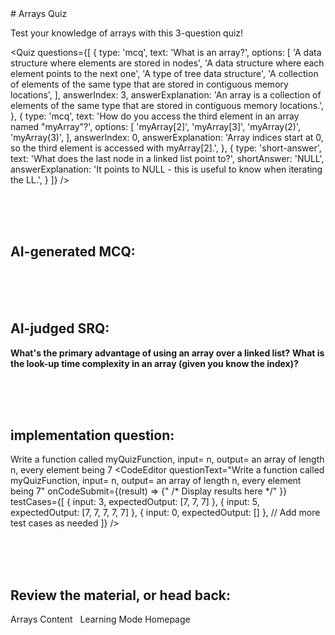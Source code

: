 
<div className="mdx-content">
# Arrays Quiz

Test your knowledge of arrays with this 3-question quiz!

<Quiz
  questions={[
    {
      type: 'mcq',
      text: 'What is an array?',
      options: [
        'A data structure where elements are stored in nodes',
        'A data structure where each element points to the next one',
        'A type of tree data structure',
        'A collection of elements of the same type that are stored in contiguous memory locations',
      ],
      answerIndex: 3,
      answerExplanation: 'An array is a collection of elements of the same type that are stored in contiguous memory locations.',
    },
    {
      type: 'mcq',
      text: 'How do you access the third element in an array named "myArray"?',
      options: [
        'myArray[2]',
        'myArray[3]',
        'myArray(2)',
        'myArray(3)',
      ],
      answerIndex: 0,
      answerExplanation: 'Array indices start at 0, so the third element is accessed with myArray[2].',
    },
    {
      type: 'short-answer',
      text: 'What does the last node in a linked list point to?',
      shortAnswer: 'NULL',
      answerExplanation: 'It points to NULL - this is useful to know when iterating the LL.',
    }
  ]}
/>

<br/><br/><br/>

## AI-generated MCQ:
<QuestionGenerator topic="linked lists" />

<br/><br/><br/>

## AI-judged SRQ:
<b>What's the primary advantage of using an array over a linked list?</b>
<AIShortAnswer question="What's the primary advantage of using an array over a linked list?" />
<b>What is the look-up time complexity in an array (given you know the index)?</b>
<AIShortAnswer question="What is the look-up time complexity in an array (given you know the index)?" />

<br/><br/><br/>

## implementation question:
Write a function called myQuizFunction, input= n, output= an array of length n, every element being 7
<CodeEditor
    questionText="Write a function called myQuizFunction, input= n, output= an array of length n, every element being 7"
    onCodeSubmit={(result) => {" /* Display results here */" }}
    testCases={[
        { input: 3, expectedOutput: [7, 7, 7] },
        { input: 5, expectedOutput: [7, 7, 7, 7, 7] },
        { input: 0, expectedOutput: [] },
        // Add more test cases as needed
    ]}
/>

<br/><br/><br/>

## Review the material, or head back:
<Link to="/learning/arrays-arrays" className="Link">Arrays Content</Link>
&nbsp;
<Link to="/learning" className="Link">Learning Mode Homepage</Link>
</div>
